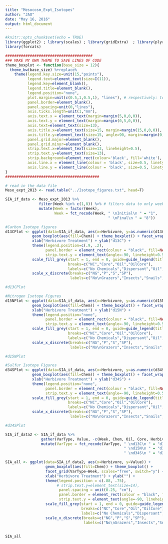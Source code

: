 ```yaml
---
title: "Mesocosm_Expt_Isotopes"
author: "JAO"
date: "May 16, 2016"
output: html_document
---
```


```r
#knitr::opts_chunk$set(echo = TRUE)
library(ggplot2) ; library(scales) ; library(gridExtra)  ; library(plyr)  ; library(dplyr) ; library(tidyverse)
library(forcats)
```

```r
#######################################
### MAKE MY OWN THEME TO SAVE LINES OF CODE
theme_boxplot <- function(base_size = 12){
  theme_bw(base_size) %+replace%
    theme(legend.key.size=unit(15,"points"),
          legend.text=element_text(size=I(11)),
          legend.key=element_blank(),
          legend.title=element_blank(),
          legend.position="none",
          plot.margin=unit(c(0.5,1,0.5,1), "lines"), # respectively: top, right, bottom, left; refers to margin *outside* labels; default is c(1,1,0.5,0.5)
          panel.border=element_blank(),
          panel.spacing=unit(0,"lines"),
          axis.ticks.length=unit(1,"mm"),
          axis.text.x = element_text(margin=margin(5,0,0,0)),
          axis.text.y = element_text(margin=margin(0,5,0,0)),
          axis.text=element_text(size=13),
          axis.title.x=element_text(size=15, margin=margin(15,0,0,0)), 
          axis.title.y=element_text(size=15, angle=90, margin=margin(0,15,0,0)), 
          panel.grid.major=element_blank(),
          panel.grid.minor=element_blank(),
          strip.text.x=element_text(size=13, lineheight=0.5),
          strip.text.y=element_text(size=13),
          strip.background=element_rect(colour='black', fill='white'),
          axis.line.x = element_line(colour = 'black', size=0.5, linetype='solid'),
          axis.line.y = element_line(colour = 'black', size=0.5, linetype='solid'))
}  
##########################################
```

```r
# read in the data file
Meso_expt_2013 <- read.table("../Isotope_figures.txt", head=T)

SIA_if_data <- Meso_expt_2013 %>% 
               filter(Week %in% c(1,8)) %>% # filters data to only week 1 and week 8
               mutate(Week = factor(Week),
                      Week = fct_recode(Week, " \nInitial\n " = "1",
                                              " \nFinal\n " = "8")) 

```


```r
#Carbon Isotope figures
d13CPlot <- ggplot(data=SIA_if_data, aes(x=Herbivore, y=as.numeric(d13C))) + 
            geom_boxplot(aes(fill=Chem)) + theme_boxplot() + facet_wrap(~ Week, ncol=2) +
            xlab("Herbivore Treatment") + ylab("d13C") + 
            theme(legend.position=c(.9, .2),
                  panel.border = element_rect(colour = "black", fill=NA),
                  strip.text.y = element_text(angle=-90, lineheight=0.5,size=14)) +
            scale_fill_grey(start = 1, end = 0, guide=guide_legend(title = NULL),
                            breaks=c("NC","Core","Oil","OilCore"),
                            labels=c("No Chemicals","Dispersant","Oil","Oil + Dispersant")) +
            scale_x_discrete(breaks=c("NG","P","S","SP"),
                             labels=c("No\nGrazers","Insects","Snails","Insects +\nSnails")) 

#d13CPlot
```


```r
#Nitrogen Isotope Figures
d15NPlot <- ggplot(data=SIA_if_data, aes(x=Herbivore, y=as.numeric(d15N))) + 
            geom_boxplot(aes(fill=Chem)) + theme_boxplot() + facet_wrap(~ Week, ncol=2) +
            xlab("Herbivore Treatment") + ylab("d15N") + 
            theme(legend.position="none",
                  panel.border = element_rect(colour = "black", fill=NA),
                  strip.text.y = element_text(angle=-90, lineheight=0.5,size=14)) +
            scale_fill_grey(start = 1, end = 0, guide=guide_legend(title = NULL),
                            breaks=c("NC","Core","Oil","OilCore"),
                            labels=c("No Chemicals","Dispersant","Oil","Oil + Dispersant")) +
            scale_x_discrete(breaks=c("NG","P","S","SP"),
                             labels=c("No\nGrazers","Insects","Snails","Insects +\nSnails")) 

#d15NPlot
```


```r
#Sulfur Isotope Figures
d34SPlot <- ggplot(data=SIA_if_data, aes(x=Herbivore, y=as.numeric(d34S))) + 
            geom_boxplot(aes(fill=Chem)) + theme_boxplot() + facet_wrap(~ Week, ncol=2) +
            xlab("Herbivore Treatment") + ylab("d34S") + 
            theme(legend.position="none",
                  panel.border = element_rect(colour = "black", fill=NA),
                  strip.text.y = element_text(angle=-90, lineheight=0.5,size=14)) +
            scale_fill_grey(start = 1, end = 0, guide=guide_legend(title = NULL),
                            breaks=c("NC","Core","Oil","OilCore"),
                            labels=c("No Chemicals","Dispersant","Oil","Oil + Dispersant")) +
            scale_x_discrete(breaks=c("NG","P","S","SP"),
                             labels=c("No\nGrazers","Insects","Snails","Insects +\nSnails")) 

#d34SPlot
```

```r

SIA_if_data2 <- SIA_if_data %>%
                gather(VarType, Value, -c(Week, Chem, Oil, Core, Herbivore)) %>% 
                mutate(VarType = fct_recode(VarType, " \nd13C\n " = "d13C",
                                                     " \nd15N\n " = "d15N",
                                                     " \nd34S\n " = "d34S")) 

```

```r

SIA_all <- ggplot(data=SIA_if_data2, aes(x=Herbivore, y=Value)) + 
                  geom_boxplot(aes(fill=Chem)) + theme_boxplot() +
                  facet_grid(VarType~Week, scales="free", switch="y") +
                  xlab("Herbivore Treatment") + ylab("") + 
                  theme(legend.position = c(.88, .75), 
                       # strip.text.y=element_text(size=14),
                        panel.spacing = unit(0.25, "cm"),
                        panel.border = element_rect(colour = "black", fill=NA),
                        strip.text.y = element_text(angle=-90, lineheight=0.5,size=14)) +
                  scale_fill_grey(start = 1, end = 0, guide=guide_legend(title = NULL),
                                  breaks=c("NC","Core","Oil","OilCore"),
                                  labels=c("No Chemicals","Dispersant","Oil","Oil + Dispersant")) +
                  scale_x_discrete(breaks=c("NG","P","S","SP"),
                                   labels=c("No\nGrazers","Insects","Snails","Insects +\nSnails")) 
  
  
SIA_all

```

